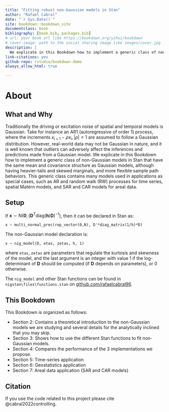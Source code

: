 ```yaml
--- 
title: "Fitting robust non-Gaussian models in Stan"
author: "Rafael Cabral"
date: "`r Sys.Date()`"
site: bookdown::bookdown_site
documentclass: book
bibliography: [book.bib, packages.bib]
# url: your book url like https://bookdown.org/yihui/bookdown
# cover-image: path to the social sharing image like images/cover.jpg
description: |
  We explicate in this Bookdown how to implement a generic class of non-Gaussian models in Stan.
link-citations: yes
github-repo: rstudio/bookdown-demo
always_allow_html: true

---
```


# About

## What and Why
 
Traditionally the driving or excitation noise of spatial and temporal models is Gaussian. Take for instance an AR1 (autoregressive of order 1) process, where the increments $x_{i+1}-\rho x_i, |\rho|<1$ are assumed to follow a Gaussian distribution. However, real-world data may not be Gaussian in nature, and it is well known that outliers can adversely affect the inferences and predictions made from a Gaussian model. We explicate in this Bookdown how to implement a generic class of non-Gaussian models in Stan that have the same mean and covariance structure as Gaussian models, although having heavier-tails and skewed marginals, and more flexible sample path behaviors. This generic class contains many models used in applications as special cases, such as AR and random walk (RW) processes for time series, spatial Matérn models, and SAR and CAR models for areal data.


## Setup

If $\mathbf{x} \sim \text{N}(\mathbf{0}, (\mathbf{D}^T\text{diag}(\mathbf{h})\mathbf{D})^{-1})$, then it can be declared in Stan as: 
```
x ~ multi_normal_prec(rep_vector(0,N), D'*diag_matrix(1/h)*D)
```

The non-Gaussian model declaration is:
```
x ~ nig_model(D, etas, zetas, h, 1)
```

where `etas`, `zetas` are parameters that regulate the kurtosis and skewness of the model, and the last argument is an integer with value 1 if the log-determinant of $\mathbf{D}$ should be computed (if $\mathbf{D}$ depends on parameters), or 0 otherwise. 

The `nig_model` and other Stan functions can be found in `nigstan\files\functions.stan` on [github.com/rafaelcabral96](https://github.com/rafaelcabral96).

## This Bookdown

This Bookdown is organized as follows:

- Section 2: Contains a theoretical introduction to the non-Gaussian models we are studying and several details for the analytically inclined that you may skip.
- Section 3: Shows how to use the different Stan functions to fit non-Gaussian models.
- Section 4: Compares the performance of the 3 implementations we propose.
- Section 5: Time-series application
- Section 6: Geostatistics application
- Section 7: Areal data application (SAR and CAR models)


## Citation

If you use the code related to this project please cite  @cabral2022controlling.

